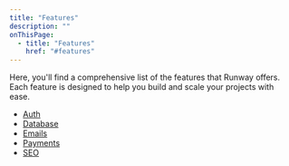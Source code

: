 ```yaml
---
title: "Features"
description: ""
onThisPage:
  - title: "Features"
    href: "#features"
---
```


Here, you'll find a comprehensive list of the features that Runway offers. Each feature is designed to help you build and scale your projects with ease.

<div id="featurse" />

- [Auth](/docs/features/authentication)
- [Database](/docs/features/database)
- [Emails](/docs/features/emails)
- [Payments](/docs/features/payments)
- [SEO](/docs/features/seo)


<br/>
<br/>
